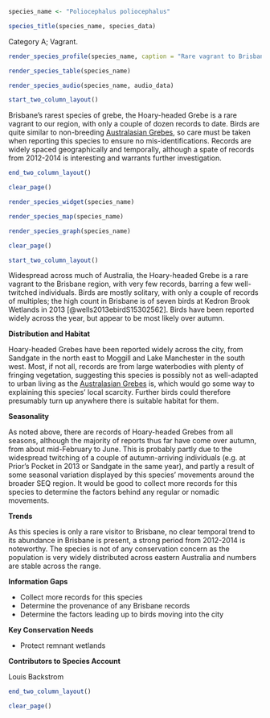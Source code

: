 ```r
species_name <- "Poliocephalus poliocephalus"
```

```r
species_title(species_name, species_data)
```

Category A; Vagrant.

```r
render_species_profile(species_name, caption = "Rare vagrant to Brisbane region. Only a handful of records, widely scattered across all seasons, and further birds could presumably turn up anywhere at any time. Not of conservation concern. ")
```

```r
render_species_table(species_name)
```

```r
render_species_audio(species_name, audio_data)
```

```r
start_two_column_layout()
```

Brisbane's rarest species of grebe, the Hoary-headed Grebe is a rare vagrant to our region, with only a couple of dozen records to date. Birds are quite similar to non-breeding [Australasian Grebes](#australasian-grebe-tachybaptus-novaehollandiae), so care must be taken when reporting this species to ensure no mis-identifications. Records are widely spaced geographically and temporally, although a spate of records from 2012-2014 is interesting and warrants further investigation.

```r
end_two_column_layout()
```

```r
clear_page()
```

```r
render_species_widget(species_name)
```

```r
render_species_map(species_name)
```

```r
render_species_graph(species_name)
```

```r
clear_page()
```

```r
start_two_column_layout()
```

Widespread across much of Australia, the Hoary-headed Grebe is a rare vagrant to the Brisbane region, with very few records, barring a few well-twitched individuals. Birds are mostly solitary, with only a couple of records of multiples; the high count in Brisbane is of seven birds at Kedron Brook Wetlands in 2013 [@wells2013ebirdS15302562]. Birds have been reported widely across the year, but appear to be most likely over autumn.

**Distribution and Habitat**

Hoary-headed Grebes have been reported widely across the city, from Sandgate in the north east to Moggill and Lake Manchester in the south west. Most, if not all, records are from large waterbodies with plenty of fringing vegetation, suggesting this species is possibly not as well-adapted to urban living as the [Australasian Grebes](#australasian-grebe-tachybaptus-novaehollandiae) is, which would go some way to explaining this species' local scarcity. Further birds could therefore presumably turn up anywhere there is suitable habitat for them.

**Seasonality**

As noted above, there are records of Hoary-headed Grebes from all seasons, although the majority of reports thus far have come over autumn, from about mid-February to June. This is probably partly due to the widespread twitching of a couple of autumn-arriving individuals (e.g. at Prior's Pocket in 2013 or Sandgate in the same year), and partly a result of some seasonal variation displayed by this species' movements around the broader SEQ region. It would be good to collect more records for this species to determine the factors behind any regular or nomadic movements.

**Trends**

As this species is only a rare visitor to Brisbane, no clear temporal trend to its abundance in Brisbane is present, a strong period from 2012-2014 is noteworthy. The species is not of any conservation concern as the population is very widely distributed across eastern Australia and numbers are stable across the range.

**Information Gaps**

- Collect more records for this species
- Determine the provenance of any Brisbane records
- Determine the factors leading up to birds moving into the city

**Key Conservation Needs**

- Protect remnant wetlands

**Contributors to Species Account**

Louis Backstrom


```r
end_two_column_layout()
```

```r
clear_page()
```
